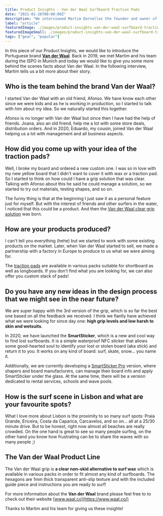 ```yaml
---
title: Product Insights - Van der Waal Surfboard Traction Pads
date: "2021-01-26T00:00:00Z"
description: "We interviewed Martim Dornellas the founder and owner of the Portugues brand Van der Waal which produces clear surfboard traction pads here in Europe."
label: "article"
featuredImage: ./images/product-insights-van-der-waal-surfboard-traction-hexagon.png
featuredImageSmall: ./images/product-insights-van-der-waal-surfboard-traction-hexagon.png
tags: ["gear", "popular"]
---
```



In this piece of our Product Insights, we would like to introduce the Portuguese brand [**Van der Waal**](https://secondwavesurfing.com/shop/product/van-der-waal-surf-grip/). Back in 2019, we met Martim and his team during the ISPO in Munich and today we would like to give you some more behind the scenes facts about Van der Waal. In the following interview, Martim tells us a bit more about their story.

## Who is the team behind the brand Van der Waal?

I started Van der Waal with an old friend, Afonso. We have know each other since we were kids and as he is working in production, so I started to talk with him about my idea. So we naturally started this together.

<ImageContainer
  img1={imgVanDerWaalTeam}
  alt1="Martim and the Van der Waal Team"
  caption1="Martim and the Van der Waal Team"
/>

Afonso is no longer with Van der Waal but since then I have had the help of friends. Joana, also an old friend, help me a lot with some store deals, distribution orders. And in 2020, Eduardo, my cousin, joined Van der Waal helping us a lot with management and all business aspects.

## How did you come up with your idea of the traction pads?

Well, I broke my board and ordered a new custom one. I was so in love with my new yellow board that I didn't want to cover it with wax or a traction pad. So I started to think on how could I have a grip solution that was clear. Talking with Afonso about this he said he could manage a solution, so we started to try out materials, testing shapes, and so on.

<ImageContainer
  img1={imgYellowSurfboard}
  alt1="Van der Waal - yellow surfboard"
  caption1="The yellow surfboard -Van der Waal"
/>

The funny thing is that at the beginning I just saw it as a personal feature just for myself. But with the interest of friends and other surfers in the water, I noticed that this could be a product. And then the [Van der Waal clear grip solution](https://secondwavesurfing.com/shop/product/van-der-waal-surf-grip/) was born.

## How are your products produced?

I can't tell you everything (hehe) but we started to work with some existing products on the market. Later, when Van der Waal started to sell, we made a partnership with a factory in Europe to produce to us what we were aiming for.

<ImageContainer
  img1={imgProductTesting}
  alt1="Van der Waal - Product Testing"
  caption1="Testing of the grip -Van der Waal"
/>

The [traction pads](https://secondwavesurfing.com/shop/product/van-der-waal-surf-grip/) are available in various packs suitable for shortboard as well as longboards. If you don't find what you are looking for, we can also offer you custom stack of pads!

## Do you have any new ideas in the design process that we might see in the near future?

We are super happy with the 3rd version of the grip, which is so far the best one based on all the feedback we received. I think we fianlly have achieved what we were looking for since day one: **high grip levels and low harsh to skin and wetsuits**.

In 2020, we have launched the **SmartSticker**, which is a new and cool way to find lost surfboards. It is a simple waterproof NFC sticker that allows some good-hearted soul to identify your lost or stolen board (aka stick) and return it to you. It works on any kind of board: surf, skate, snow… you name it.

<ImageContainer
  img1={imgSmartSticker}
  alt1="Van der Waal - The new SmartSticker"
  caption1="The new SmartSticker -Van der Waal"
/>

Additionally, we are currently developing a [SmartSticker Pro](https://www.waal.co/smartsticker) version, where shapers and board manufacturers, can manage their board info and apply SmartSticker under the glass. At the same time, there will be a version dedicated to rental services, schools and wave pools.

## How is the surf scene in Lisbon and what are your favourite spots?

What I love more about Lisbon is the proximity to so many surf spots: Praia Grande, Ericeira, Costa da Caparica, Carcavelos, and so on... all at a 25/30 minute drive. But to be honest, right now almost all beaches are really crowded. On the one hand is great to see so many people surfing, on the other hand you know how frustrating can be to share the waves with so many people ;)

<ImageContainer
  img1={imgSurfLisbon}
  alt1="Van der Waal - urfing at Martim home spot in Lisbon"
  caption1="Surfing at Martim home spot in Lisbon ©Van der Waal"
/>

## The Van der Waal Product Line

The Van der Waal grip is **a clear non-skid alternative to surf wax** which is available in various packs in order to fit almost any kind of surfboards. The hexagons are 1mm thick transparent anti-slip texture and with the included guide piece and instructions you are ready to surf!

<ImageContainer
  img1={imgProductLine}
  alt1="Van der Waal Products"
  caption1="Beautiful customized packaging -Van der Waal"
/>

For more information about the **Van der Waal** brand please feel free to to check out their website [www.waal.co](https://www.waal.co/)

Thanks to Martim and his team for giving us these insights!
